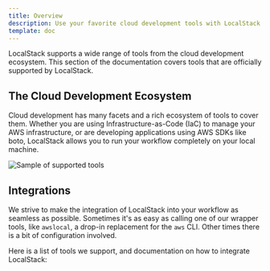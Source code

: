 ```yaml
---
title: Overview
description: Use your favorite cloud development tools with LocalStack.
template: doc
---
```


LocalStack supports a wide range of tools from the cloud development ecosystem.
This section of the documentation covers tools that are officially supported by LocalStack.

## The Cloud Development Ecosystem

Cloud development has many facets and a rich ecosystem of tools to cover them.
Whether you are using Infrastructure-as-Code (IaC) to manage your AWS infrastructure,
or are developing applications using AWS SDKs like boto, LocalStack allows you to run your workflow completely on your local machine.

![Sample of supported tools](/images/aws/integrations-overview.png)

## Integrations

We strive to make the integration of LocalStack into your workflow as seamless as possible.
Sometimes it's as easy as calling one of our wrapper tools, like `awslocal`, a drop-in replacement for the `aws` CLI.
Other times there is a bit of configuration involved.

Here is a list of tools we support, and documentation on how to integrate LocalStack: